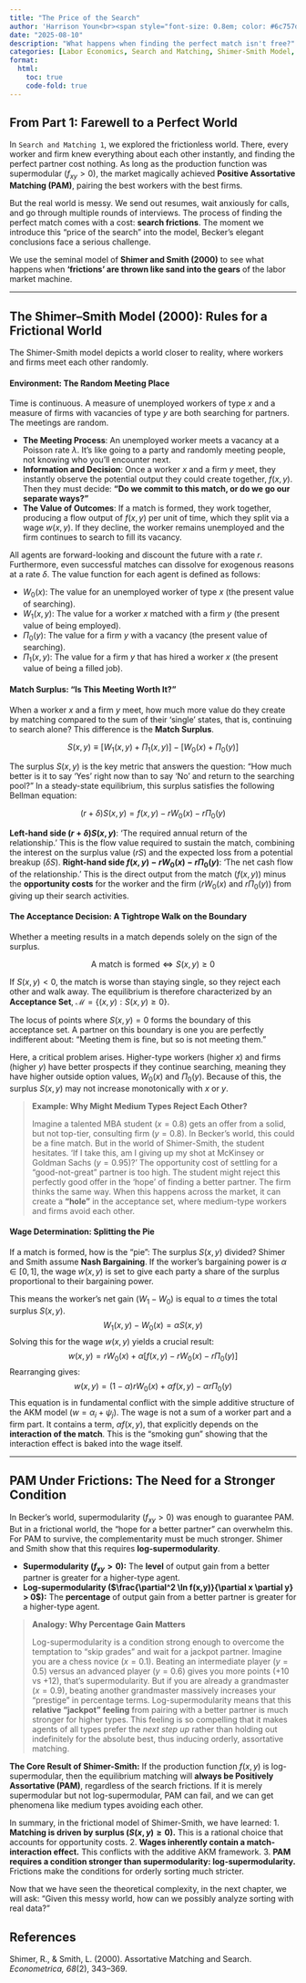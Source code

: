 ```yaml
---
title: "The Price of the Search"
author: 'Harrison Youn<br><span style="font-size: 0.8em; color: #6c757d;">Search and Matching 2</span>'
date: "2025-08-10"
description: "What happens when finding the perfect match isn't free?"
categories: [Labor Economics, Search and Matching, Shimer-Smith Model, Search Frictions, AKM Model]
format:
  html:
    toc: true
    code-fold: true
---
```


## From Part 1: Farewell to a Perfect World

In `Search and Matching 1`, we explored the frictionless world. There, every worker and firm knew everything about each other instantly, and finding the perfect partner cost nothing. As long as the production function was supermodular ($f_{xy} > 0$), the market magically achieved **Positive Assortative Matching (PAM)**, pairing the best workers with the best firms.

But the real world is messy. We send out resumes, wait anxiously for calls, and go through multiple rounds of interviews. The process of finding the perfect match comes with a cost: **search frictions**. The moment we introduce this "price of the search" into the model, Becker's elegant conclusions face a serious challenge.

We use the seminal model of **Shimer and Smith (2000)** to see what happens when **'frictions' are thrown like sand into the gears** of the labor market machine.

***
## The Shimer–Smith Model (2000): Rules for a Frictional World

The Shimer-Smith model depicts a world closer to reality, where workers and firms meet each other randomly.

#### Environment: The Random Meeting Place
Time is continuous. A measure of unemployed workers of type $x$ and a measure of firms with vacancies of type $y$ are both searching for partners. The meetings are random.

* **The Meeting Process**: An unemployed worker meets a vacancy at a Poisson rate $\lambda$. It's like going to a party and randomly meeting people, not knowing who you'll encounter next.
* **Information and Decision**: Once a worker $x$ and a firm $y$ meet, they instantly observe the potential output they could create together, $f(x,y)$. Then they must decide: **"Do we commit to this match, or do we go our separate ways?"**
* **The Value of Outcomes**: If a match is formed, they work together, producing a flow output of $f(x,y)$ per unit of time, which they split via a wage $w(x,y)$. If they decline, the worker remains unemployed and the firm continues to search to fill its vacancy.

All agents are forward-looking and discount the future with a rate $r$. Furthermore, even successful matches can dissolve for exogenous reasons at a rate $\delta$. The value function for each agent is defined as follows:

* $W_0(x)$: The value for an unemployed worker of type $x$ (the present value of searching).
* $W_1(x,y)$: The value for a worker $x$ matched with a firm $y$ (the present value of being employed).
* $\Pi_0(y)$: The value for a firm $y$ with a vacancy (the present value of searching).
* $\Pi_1(x,y)$: The value for a firm $y$ that has hired a worker $x$ (the present value of being a filled job).

#### Match Surplus: "Is This Meeting Worth It?"
When a worker $x$ and a firm $y$ meet, how much more value do they create by matching compared to the sum of their 'single' states, that is, continuing to search alone? This difference is the **Match Surplus**.

$$
S(x,y) \equiv [W_1(x,y) + \Pi_1(x,y)] - [W_0(x) + \Pi_0(y)]
$$

The surplus $S(x,y)$ is the key metric that answers the question: "How much better is it to say 'Yes' right now than to say 'No' and return to the searching pool?" In a steady-state equilibrium, this surplus satisfies the following Bellman equation:

$$
(r + \delta)S(x,y) = f(x,y) - rW_0(x) - r\Pi_0(y)
$$

**Left-hand side $(r + \delta)S(x,y)$**: 'The required annual return of the relationship.' This is the flow value required to sustain the match, combining the interest on the surplus value ($rS$) and the expected loss from a potential breakup ($\delta S$).
**Right-hand side $f(x,y) - rW_0(x) - r\Pi_0(y)$**: 'The net cash flow of the relationship.' This is the direct output from the match ($f(x,y)$) minus the **opportunity costs** for the worker and the firm ($rW_0(x)$ and $r\Pi_0(y)$) from giving up their search activities.

#### The Acceptance Decision: A Tightrope Walk on the Boundary
Whether a meeting results in a match depends solely on the sign of the surplus.

$$
\text{A match is formed} \iff S(x,y) \ge 0
$$

If $S(x,y) < 0$, the match is worse than staying single, so they reject each other and walk away. The equilibrium is therefore characterized by an **Acceptance Set**, $\mathcal{M} = \{(x,y): S(x,y) \ge 0\}$.

The locus of points where $S(x,y)=0$ forms the boundary of this acceptance set. A partner on this boundary is one you are perfectly indifferent about: "Meeting them is fine, but so is not meeting them."

Here, a critical problem arises. Higher-type workers (higher $x$) and firms (higher $y$) have better prospects if they continue searching, meaning they have higher outside option values, $W_0(x)$ and $\Pi_0(y)$. Because of this, the surplus $S(x,y)$ may not increase monotonically with $x$ or $y$.

> **Example: Why Might Medium Types Reject Each Other?**
>
> Imagine a talented MBA student ($x=0.8$) gets an offer from a solid, but not top-tier, consulting firm ($y=0.8$). In Becker's world, this could be a fine match. But in the world of Shimer-Smith, the student hesitates. 'If I take this, am I giving up my shot at McKinsey or Goldman Sachs ($y=0.95$)?' The opportunity cost of settling for a "good-not-great" partner is too high. The student might reject this perfectly good offer in the 'hope' of finding a better partner. The firm thinks the same way. When this happens across the market, it can create a **"hole"** in the acceptance set, where medium-type workers and firms avoid each other.

#### Wage Determination: Splitting the Pie
If a match is formed, how is the "pie": The surplus $S(x,y)$ divided? Shimer and Smith assume **Nash Bargaining**. If the worker's bargaining power is $\alpha \in [0,1]$, the wage $w(x,y)$ is set to give each party a share of the surplus proportional to their bargaining power.

This means the worker's net gain ($W_1 - W_0$) is equal to $\alpha$ times the total surplus $S(x,y)$.
$$
W_1(x,y) - W_0(x) = \alpha S(x,y)
$$
Solving this for the wage $w(x,y)$ yields a crucial result:
$$
w(x,y) = rW_0(x) + \alpha \left[ f(x,y) - rW_0(x) - r\Pi_0(y) \right]
$$
Rearranging gives:
$$
w(x,y) = (1-\alpha)rW_0(x) + \alpha f(x,y) - \alpha r\Pi_0(y)
$$
This equation is in fundamental conflict with the simple additive structure of the AKM model ($w = \alpha_i + \psi_j$). The wage is not a sum of a worker part and a firm part. It contains a term, $\alpha f(x,y)$, that explicitly depends on the **interaction of the match**. This is the "smoking gun" showing that the interaction effect is baked into the wage itself.

***
## PAM Under Frictions: The Need for a Stronger Condition

In Becker's world, supermodularity ($f_{xy} > 0$) was enough to guarantee PAM. But in a frictional world, the "hope for a better partner" can overwhelm this. For PAM to survive, the complementarity must be much stronger. Shimer and Smith show that this requires **log-supermodularity**.

* **Supermodularity ($f_{xy}>0$):** The **level** of output gain from a better partner is greater for a higher-type agent.
* **Log-supermodularity ($\frac{\partial^2 \ln f(x,y)}{\partial x \partial y} > 0$):** The **percentage** of output gain from a better partner is greater for a higher-type agent.

> **Analogy: Why Percentage Gain Matters**
>
> Log-supermodularity is a condition strong enough to overcome the temptation to "skip grades" and wait for a jackpot partner. Imagine you are a chess novice ($x=0.1$). Beating an intermediate player ($y=0.5$) versus an advanced player ($y=0.6$) gives you more points (+10 vs +12), that's supermodularity. But if you are already a grandmaster ($x=0.9$), beating another grandmaster massively increases your "prestige" in percentage terms. Log-supermodularity means that this **relative "jackpot" feeling** from pairing with a better partner is much stronger for higher types. This feeling is so compelling that it makes agents of all types prefer the *next step up* rather than holding out indefinitely for the absolute best, thus inducing orderly, assortative matching.

**The Core Result of Shimer-Smith:** If the production function $f(x,y)$ is log-supermodular, then the equilibrium matching will **always be Positively Assortative (PAM)**, regardless of the search frictions. If it is merely supermodular but not log-supermodular, PAM can fail, and we can get phenomena like medium types avoiding each other.

In summary, in the frictional model of Shimer-Smith, we have learned:
1.  **Matching is driven by surplus ($S(x,y) \ge 0$).** This is a rational choice that accounts for opportunity costs.
2.  **Wages inherently contain a match-interaction effect.** This conflicts with the additive AKM framework.
3.  **PAM requires a condition stronger than supermodularity: log-supermodularity.** Frictions make the conditions for orderly sorting much stricter.

Now that we have seen the theoretical complexity, in the next chapter, we will ask: "Given this messy world, how can we possibly analyze sorting with real data?"

## References

Shimer, R., & Smith, L. (2000). Assortative Matching and Search. *Econometrica, 68*(2), 343–369.
